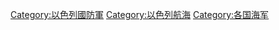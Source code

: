{{catmore}}
[[Category:以色列國防軍|Category:以色列國防軍]]
[[Category:以色列航海|Category:以色列航海]]
[[Category:各国海军|Category:各国海军]]